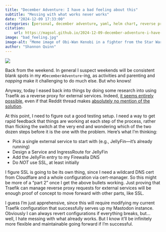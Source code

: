 ```yaml
---
title: "December Adventure: I have a bad feeling about this"
subtitle: "Messing with what works never works"
date: "2024-12-09 17:33:00"
categories: [personal, december adventure, yaml, helm chart, reverse proxy, traefik]
citation:
    url: https://magsol.github.io/2024-12-09-december-adventure-i-have-a-bad-feeling
image: "bad_feeling.jpg"
image-alt: "Meme image of Obi-Wan Kenobi in a fighter from the Star Wars prequel trilogy, stating that he has a bad feeling about this."
author: "Shannon Quinn"
---
```

![](bad_feeling.jpg){.preview-image fig-alt="Meme image of Obi-Wan Kenobi in a fighter from the Star Wars prequel trilogy, stating that he has a bad feeling about this."}

Back from the weekend. In general I suspect weekends will be consistent blank spots in my `#DecemberAdventure`-ing, as activities and parenting and _napping_ make it challenging to do much else. But who knows!

Anyway, today I eased back into things by doing some research into using Traefik as a reverse proxy for external services. Indeed, [it seems entirely possible](https://www.reddit.com/r/kubernetes/comments/1c0jjde/traefik_but_for_external_use_as_well/), even if that Reddit thread makes [absolutely no mention of the solution](https://xkcd.com/979/).

At this point, I need to figure out a good testing setup. I need a way to get rapid feedback that things are working at each step of the process, rather than flicking the switch at the very end and wondering which of the two dozen steps before it is the one with the problem. Here's what I'm thinking:

 - Pick a single external service to start with (e.g., JellyFin---it's already running)
 - Design a Service and IngressRoute for JellyFin
 - Add the JellyFin entry to my Firewalla DNS
 - Do _NOT_ use SSL, at least initially

I figure SSL is going to be its own thing, since I need a wildcard DNS cert from Cloudflare and a whole configuration via cert-manager. So this might be more of a "part 2" once I get the above bullets working. Just proving that Traefik can manage reverse proxy requests for external services will be enough proof of concept to move forward with other parts, like SSL.

I guess I'm just apprehensive, since this will require modifying my current Traefik configuration that successfully serves up my Mastodon instance. Obviously I can always revert configurations if everything breaks, but... well, I hate messing with what already works. But I know it'll be infinitely more flexible and maintainable going forward if I'm successful.